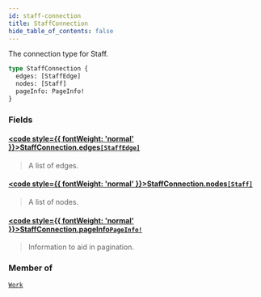 ```yaml
---
id: staff-connection
title: StaffConnection
hide_table_of_contents: false
---
```








The connection type for Staff.

```graphql
type StaffConnection {
  edges: [StaffEdge]
  nodes: [Staff]
  pageInfo: PageInfo!
}
```


### Fields

#### [<code style={{ fontWeight: 'normal' }}>StaffConnection.<b>edges</b></code>](#)<Bullet />[`[StaffEdge]`](/docs/graphql-api/beta/reference/objects/staff-edge) <Badge class="secondary" text="list"/> <Badge class="secondary" text="object"/>
> A list of edges.
> 

#### [<code style={{ fontWeight: 'normal' }}>StaffConnection.<b>nodes</b></code>](#)<Bullet />[`[Staff]`](/docs/graphql-api/beta/reference/objects/staff) <Badge class="secondary" text="list"/> <Badge class="secondary" text="object"/>
> A list of nodes.
> 

#### [<code style={{ fontWeight: 'normal' }}>StaffConnection.<b>pageInfo</b></code>](#)<Bullet />[`PageInfo!`](/docs/graphql-api/beta/reference/objects/page-info) <Badge class="secondary" text="non-null"/> <Badge class="secondary" text="object"/>
> Information to aid in pagination.
> 



### Member of

[`Work`](/docs/graphql-api/beta/reference/objects/work)  <Badge class="secondary" text="object"/>



